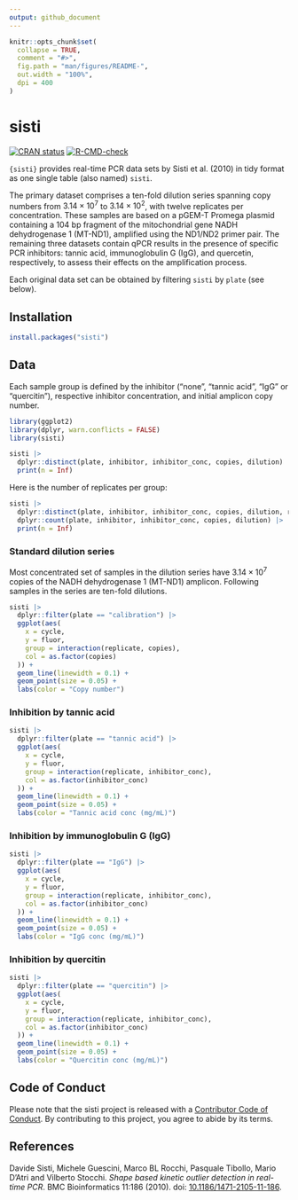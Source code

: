 ```yaml
---
output: github_document
---
```


<!-- README.md is generated from README.Rmd. Please edit that file -->

```r
knitr::opts_chunk$set(
  collapse = TRUE,
  comment = "#>",
  fig.path = "man/figures/README-",
  out.width = "100%",
  dpi = 400
)
```

# sisti

<!-- badges: start -->
[![CRAN status](https://www.r-pkg.org/badges/version/sisti)](https://CRAN.R-project.org/package=sisti)
[![R-CMD-check](https://github.com/ramiromagno/sisti/actions/workflows/R-CMD-check.yaml/badge.svg)](https://github.com/ramiromagno/sisti/actions/workflows/R-CMD-check.yaml)
<!-- badges: end -->

`{sisti}` provides real-time PCR data sets by Sisti et al. (2010) in tidy
format as one single table (also named) `sisti`.

The primary dataset comprises a ten-fold dilution series spanning copy numbers
from $3.14 \times 10^7$ to $3.14 \times 10^2$, with twelve replicates per
concentration. These samples are based on a pGEM-T Promega plasmid containing a
104 bp fragment of the mitochondrial gene NADH dehydrogenase 1 (MT-ND1),
amplified using the ND1/ND2 primer pair. The remaining three datasets contain
qPCR results in the presence of specific PCR inhibitors: tannic acid,
immunoglobulin G (IgG), and quercetin, respectively, to assess their effects on
the amplification process.

Each original data set can be obtained by filtering `sisti` by `plate` (see
below).

## Installation

``` r
install.packages("sisti")
```

## Data

Each sample group is defined by the inhibitor ("none", "tannic acid", "IgG" or
"quercitin"), respective inhibitor concentration, and initial amplicon copy
number.

```r
library(ggplot2)
library(dplyr, warn.conflicts = FALSE)
library(sisti)

sisti |>
  dplyr::distinct(plate, inhibitor, inhibitor_conc, copies, dilution) |>
  print(n = Inf)
```

Here is the number of replicates per group:

```r
sisti |>
  dplyr::distinct(plate, inhibitor, inhibitor_conc, copies, dilution, replicate) |>
  dplyr::count(plate, inhibitor, inhibitor_conc, copies, dilution) |>
  print(n = Inf)
```


### Standard dilution series

Most concentrated set of samples in the dilution series have $3.14 × 10^7$
copies of the NADH dehydrogenase 1 (MT-ND1) amplicon. Following samples in
the series are ten-fold dilutions.

```r
sisti |>
  dplyr::filter(plate == "calibration") |>
  ggplot(aes(
    x = cycle,
    y = fluor,
    group = interaction(replicate, copies),
    col = as.factor(copies)
  )) +
  geom_line(linewidth = 0.1) +
  geom_point(size = 0.05) +
  labs(color = "Copy number")
```

### Inhibition by tannic acid

```r
sisti |>
  dplyr::filter(plate == "tannic acid") |>
  ggplot(aes(
    x = cycle,
    y = fluor,
    group = interaction(replicate, inhibitor_conc),
    col = as.factor(inhibitor_conc)
  )) +
  geom_line(linewidth = 0.1) +
  geom_point(size = 0.05) +
  labs(color = "Tannic acid conc (mg/mL)")
```

### Inhibition by immunoglobulin G (IgG)

```r
sisti |>
  dplyr::filter(plate == "IgG") |>
  ggplot(aes(
    x = cycle,
    y = fluor,
    group = interaction(replicate, inhibitor_conc),
    col = as.factor(inhibitor_conc)
  )) +
  geom_line(linewidth = 0.1) +
  geom_point(size = 0.05) +
  labs(color = "IgG conc (mg/mL)")
```

### Inhibition by quercitin

```r
sisti |>
  dplyr::filter(plate == "quercitin") |>
  ggplot(aes(
    x = cycle,
    y = fluor,
    group = interaction(replicate, inhibitor_conc),
    col = as.factor(inhibitor_conc)
  )) +
  geom_line(linewidth = 0.1) +
  geom_point(size = 0.05) +
  labs(color = "Quercitin conc (mg/mL)")
```

## Code of Conduct
  
Please note that the sisti project is released with a [Contributor Code of
Conduct](https://rmagno.eu/sisti/CODE_OF_CONDUCT.html). By contributing to this
project, you agree to abide by its terms.

## References

Davide Sisti, Michele Guescini, Marco BL Rocchi, Pasquale Tibollo, Mario D'Atri
and Vilberto Stocchi. _Shape based kinetic outlier detection in real-time PCR_.
BMC Bioinformatics 11:186 (2010). doi:
[10.1186/1471-2105-11-186](https://doi.org/10.1186/1471-2105-11-186).
